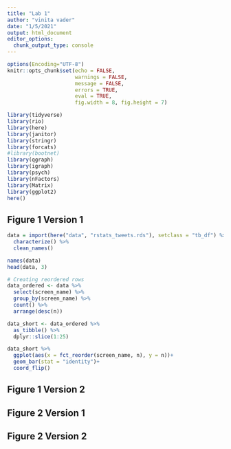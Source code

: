```yaml
---
title: "Lab 1"
author: "vinita vader"
date: "1/5/2021"
output: html_document
editor_options: 
  chunk_output_type: console
---
```

```r
options(Encoding="UTF-8")
knitr::opts_chunk$set(echo = FALSE,
                      warnings = FALSE,
                      message = FALSE,
                      errors = TRUE,
                      eval = TRUE,
                      fig.width = 8, fig.height = 7)

library(tidyverse)
library(rio)
library(here)
library(janitor)
library(stringr)
library(forcats)
#library(bootnet)
library(qgraph)
library(igraph)
library(psych)
library(nFactors)
library(Matrix)
library(ggplot2)
here()


```

## Figure 1 Version 1

```r
data = import(here("data", "rstats_tweets.rds"), setclass = "tb_df") %>% 
  characterize() %>% 
  clean_names()

names(data)
head(data, 3)

```

```r
# Creating reordered rows
data_ordered <- data %>% 
  select(screen_name) %>%
  group_by(screen_name) %>% 
  count() %>% 
  arrange(desc(n)) 

data_short <- data_ordered %>% 
  as_tibble() %>% 
  dplyr::slice(1:25)

data_short %>% 
  ggplot(aes(x = fct_reorder(screen_name, n), y = n))+
  geom_bar(stat = "identity")+
  coord_flip()
```

## Figure 1 Version 2

## Figure 2 Version 1

## Figure 2 Version 2

